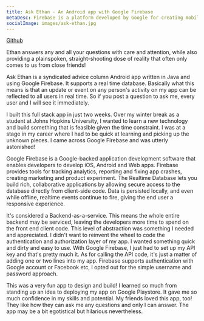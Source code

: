 ```yaml
---
title: Ask Ethan - An Android app with Google Firebase
metaDesc: Firebase is a platform developed by Google for creating mobile and web applications. It was originally an independent company founded in 2011. In 2014, Google acquired the platform and it is now their flagship offering for app development.
socialImage: images/ask-ethan.jpg
---
```


[Github](https://github.com/etuong/ask-ethan)

Ethan answers any and all your questions with care and attention, while also providing a plainspoken, straight-shooting dose of reality that often only comes to us from close friends!

Ask Ethan is a syndicated advice column Android app written in Java and using Google Firebase. It supports a real time database. Basically what this means is that an update or event on any person's activity on my app can be reflected to all users in real time. So if you post a question to ask me, every user and I will see it immediately.

I built this full stack app in just two weeks. Over my winter break as a student at Johns Hopkins University, I wanted to learn a new technology and build something that is feasible given the time constraint. I was at a stage in my career where I had to be quick at learning and picking up the unknown pieces. I came across Google Firebase and was utterly astonished!

Google Firebase is a Google-backed application development software that enables developers to develop iOS, Android and Web apps. Firebase provides tools for tracking analytics, reporting and fixing app crashes, creating marketing and product experiment. The Realtime Database lets you build rich, collaborative applications by allowing secure access to the database directly from client-side code. Data is persisted locally, and even while offline, realtime events continue to fire, giving the end user a responsive experience.

It's considered a Backend-as-a-service. This means the whole entire backend may be serviced, leaving the developers more time to spend on the front end client code. This level of abstraction was something I needed and appreciated. I didn't want to reinvent the wheel to code the authentication and authorization layer of my app. I wanted something quick and dirty and easy to use. With Google Firebase, I just had to set up my API key and that's pretty much it. As for calling the API code, it's just a matter of adding one or two lines into my app. Firebase supports authentication with Google account or Facebook etc, I opted out for the simple username and password approach.

This was a very fun app to design and build! I learned so much from standing up an idea to deploying my app on Google Playstore. It gave me so much confidence in my skills and potential. My friends loved this app, too! They like how they can ask me any questions and only I can answer. The app may be a bit egotistical but hilarious nevertheless.
